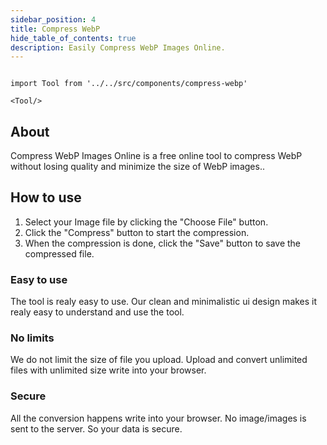 ```yaml
---
sidebar_position: 4
title: Compress WebP
hide_table_of_contents: true
description: Easily Compress WebP Images Online.
---
```


```mdx-code-block

import Tool from '../../src/components/compress-webp'

<Tool/>

```

## About

Compress WebP Images Online is a free online tool to compress WebP without
losing quality and minimize the size of WebP images..

## How to use

1. Select your Image file by clicking the "Choose File" button.
2. Click the "Compress" button to start the compression.
3. When the compression is done, click the "Save" button to save the compressed file.

<h3 style={{ color: "#ff4ecd" }}>Easy to use</h3>

The tool is realy easy to use. Our clean and minimalistic ui design
makes it realy easy to understand and use the tool.

<h3 style={{ color: "#f5a524" }}>No limits</h3>

We do not limit the size of file you upload. Upload and convert
unlimited files with unlimited size write into your browser.

<h3 style={{ color: "#17c964" }}>Secure</h3>
All the conversion happens write into your browser. No image/images is sent to the
server. So your data is secure.
